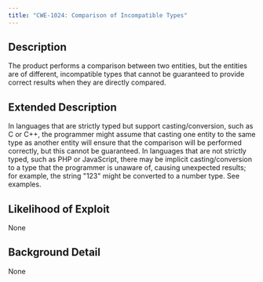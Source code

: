 ```yaml
---
title: "CWE-1024: Comparison of Incompatible Types"
---
```


## Description
The product performs a comparison between two entities, but the entities are of different, incompatible types that cannot be guaranteed to provide correct results when they are directly compared.

## Extended Description
In languages that are strictly typed but support casting/conversion, such as C or C++, the programmer might assume that casting one entity to the same type as another entity will ensure that the comparison will be performed correctly, but this cannot be guaranteed.  In languages that are not strictly typed, such as PHP or JavaScript, there may be implicit casting/conversion to a type that the programmer is unaware of, causing unexpected results; for example, the string "123" might be converted to a number type.  See examples.

## Likelihood of Exploit
None

## Background Detail
None
        